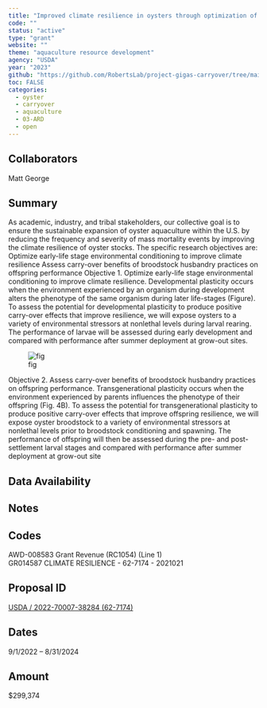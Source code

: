 ```yaml
---
title: "Improved climate resilience in oysters through optimization of hatchery-based environmental conditioning practices"
code: ""
status: "active"
type: "grant"
website: ""
theme: "aquaculture resource development"
agency: "USDA"
year: "2023"
github: "https://github.com/RobertsLab/project-gigas-carryover/tree/main"
toc: FALSE
categories:
  - oyster
  - carryover
  - aquaculture
  - 03-ARD
  - open
---
```


## Collaborators

Matt George

## Summary

As academic, industry, and tribal stakeholders, our collective goal is to ensure the sustainable expansion of oyster aquaculture within the U.S. by reducing the frequency and severity of mass mortality events by improving the climate resilience of oyster stocks. The specific research objectives are: Optimize early-life stage environmental conditioning to improve climate resilience Assess carry-over benefits of broodstock husbandry practices on offspring performance Objective 1. Optimize early-life stage environmental conditioning to improve climate resilience. Developmental plasticity occurs when the environment experienced by an organism during development alters the phenotype of the same organism during later life-stages (Figure). To assess the potential for developmental plasticity to produce positive carry-over effects that improve resilience, we will expose oysters to a variety of environmental stressors at nonlethal levels during larval rearing. The performance of larvae will be assessed during early development and compared with performance after summer deployment at grow-out sites.

![fig](http://gannet.fish.washington.edu/seashell/snaps/Monosnap_USDA_SRGARP_Proposal_2022_-_Google_Docs_2023-09-01_10-42-25.png)

Objective 2. Assess carry-over benefits of broodstock husbandry practices on offspring performance. Transgenerational plasticity occurs when the environment experienced by parents influences the phenotype of their offspring (Fig. 4B). To assess the potential for transgenerational plasticity to produce positive carry-over effects that improve offspring resilience, we will expose oyster broodstock to a variety of environmental stressors at nonlethal levels prior to broodstock conditioning and spawning. The performance of offspring will then be assessed during the pre- and post-settlement larval stages and compared with performance after summer deployment at grow-out site

## Data Availability

## Notes

::: panel-tabset
## Codes

AWD-008583 Grant Revenue (RC1054) (Line 1)\
GR014587 CLIMATE RESILIENCE - 62-7174 - 2021021

## Proposal ID

[USDA / 2022-70007-38284 (62-7174)](https://d.pr/f/7JPaPP)

## Dates

9/1/2022 -- 8/31/2024

## Amount

\$299,374
:::
